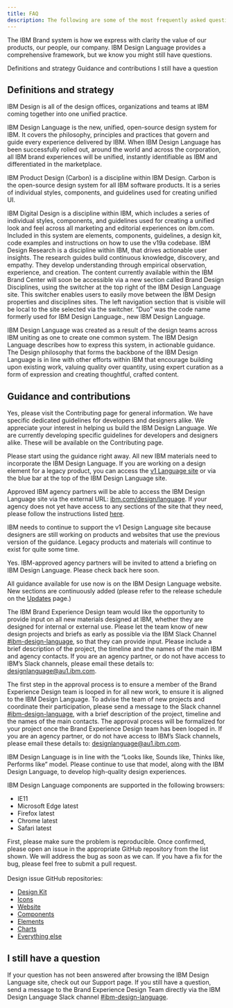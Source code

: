 ```yaml
---
title: FAQ
description: The following are some of the most frequently asked questions about the IBM Design Language. Please check back often, as new FAQs will be added to this list.
---
```


<PageDescription>

The IBM Brand system is how we express with clarity the value of our products, our people, our company. IBM Design Language provides a comprehensive framework, but we know you might still have questions.
</PageDescription>

<AnchorLinks>
  <AnchorLink>Definitions and strategy</AnchorLink>
  <AnchorLink>Guidance and contributions</AnchorLink>
  <AnchorLink>I still have a question</AnchorLink>
</AnchorLinks>

## Definitions and strategy

<AccordionGroup>
<Accordion>
<AccordionItem title="What is IBM Design?">

IBM Design is all of the design offices, organizations and teams at IBM coming together into one unified practice.

</AccordionItem>

<AccordionItem title="What is IBM Design Language?">

IBM Design Language is the new, unified, open-source design system for IBM. It covers the philosophy, principles and practices that govern and guide every experience delivered by IBM. When IBM Design Language has been successfully rolled out, around the world and across the corporation, all IBM brand experiences will be unified, instantly identifiable as IBM and differentiated in the marketplace.

</AccordionItem>

<AccordionItem title="What is IBM Product Design (aka Carbon)?">

IBM Product Design (Carbon) is a discipline within IBM Design. Carbon is the open-source design system for all IBM software products. It is a series of individual styles, components, and guidelines used for creating unified UI.

</AccordionItem>

<AccordionItem title="What is IBM Digital Design?">
IBM Digital Design is a discipline within IBM, which includes a series of individual styles, components, and guidelines used for creating a unified look and feel across all marketing and editorial experiences on ibm.com. Included in this system are elements, components, guidelines, a design kit, code examples and instructions on how to use the v19a codebase.
</AccordionItem>

<AccordionItem title="What is IBM Design Research?">
IBM Design Research is a discipline within IBM, that drives actionable user insights. The research guides build continuous knowledge, discovery, and empathy. They develop understanding through empirical observation, experience, and creation.
</AccordionItem>

<AccordionItem title="How does the IBM Design Language site relate to the IBM Brand Center? ">
The content currently available within the IBM Brand Center will soon be accessible via a new section called Brand Design Disciplines, using the switcher at the top right of the IBM Design Language site. This switcher enables users to easily move between the IBM Design properties and disciplines sites. The left navigation section that is visible will be local to the site selected via the switcher.
</AccordionItem>

<AccordionItem title="What happened to Duo?">
“Duo” was the code name formerly used for IBM Design Language., new IBM Design Language.
</AccordionItem>

<AccordionItem title="What is the business driver behind the creation of IBM Design Language? ">IBM Design Language was created as a result of the design teams across IBM uniting as one to create one common system. The IBM Design Language describes how to express this system, in actionable guidance.  The Design philosophy that forms the backbone of the IBM Design Language is in line with other efforts within IBM that encourage building upon existing work, valuing quality over quantity, using expert curation as a form of expression and creating thoughtful, crafted content.
</AccordionItem>

</Accordion>
</AccordionGroup>


##  Guidance and contributions

<AccordionGroup>
<Accordion>

<AccordionItem title="Can I contribute to IBM Design Language, or the disciplines, for example, Product Design, Digital Design, Event and so on?">

Yes, please visit the Contributing page for general information. We have specific dedicated guidelines for developers and designers alike. We appreciate your interest in helping us build the IBM Design Language. We are currently developing specific guidelines for developers and designers alike. These will be available on the Contributing page.

</AccordionItem>

<AccordionItem title="When should we start using new IBM Design Language guidance?">

Please start using the guidance right away. All new IBM materials need to incorporate the IBM Design Language. If you are working on a design element for a legacy product, you can access the [v1 Language site](https://www.ibm.com/design/v1/language/) or via the blue bar at the top of the IBM Design Language site.

</AccordionItem>

<AccordionItem title="How can my agency access the IBM Design Language guidance?">

Approved IBM agency partners will be able to access the IBM Design Language site via the external URL: [ibm.com/design/language](https://www.ibm.com/design/language/). If your agency does not yet have access to any sections of the site that they need, please follow the instructions listed [here](https://w3.ibm.com/design/language/partner-access/).

</AccordionItem>

<AccordionItem title="Why can I/my agency still access the old guidance at ibm.com/design/v1/language?">

IBM needs to continue to support the v1 Design Language site because designers are still working on products and websites that use the previous version of the guidance. Legacy products and materials will continue to exist for quite some time.

</AccordionItem>

<AccordionItem title="Will my agency be able to attend education on the IBM Design Language? ">

Yes. IBM-approved agency partners will be invited to attend a briefing on IBM Design Language. Please check back here soon.

</AccordionItem>

<AccordionItem title="When will more materials be available, for example to help us create new marketing collateral, create materials for an upcoming event, or redesign a local Brand Center?">

All guidance available for use now is on the IBM Design Language website. New sections are continuously added (please refer to the release schedule on the [Updates]() page.)

</AccordionItem>

<AccordionItem title="Does the IBM Brand Experience Design team need to see new materials designed at IBM?">

The IBM Brand Experience Design team would like the opportunity to provide input on all new materials designed at IBM, whether they are designed for internal or external use. Please let the team know of new design projects and briefs as early as possible via the IBM Slack Channel [#ibm-design-language](https://ibm-studios.slack.com/messages/C0U35LB2B), so that they can provide input. Please include a brief description of the project, the timeline and the names of the main IBM and agency contacts. If you are an agency partner, or do not have access to IBM’s Slack channels, please email these details to: [designlanguage@au1.ibm.com]().

</AccordionItem>

<AccordionItem title="What is the approval process for new design work now?">

The first step in the approval process is to ensure a member of the Brand Experience Design team is looped in for all new work, to ensure it is aligned to the IBM Design Language. To advise the team of new projects and coordinate their participation, please send a message to the Slack channel [#ibm-design-language](https://ibm-studios.slack.com/messages/C0U35LB2B), with a brief description of the project, timeline and the names of the main contacts. The approval process will be formalized for your project once the Brand Experience Design team has been looped in. If you are an agency partner, or do not have access to IBM’s Slack channels, please email these details to: [designlanguage@au1.ibm.com]().

</AccordionItem>

<AccordionItem title="Are we still using the “Looks like, Sounds like, Thinks like, Performs like” model for authoring and authorizing content designed at IBM, or has this been superseded by IBM Design Language?">

IBM Design Language is in line with the “Looks like, Sounds like, Thinks like, Performs like” model. Please continue to use that model, along with the IBM Design Language, to develop high-quality design experiences.

</AccordionItem>


<AccordionItem title="Which browsers are supported?">

IBM Design Language components are supported in the following browsers:
- IE11
- Microsoft Edge latest
- Firefox latest
- Chrome latest
- Safari latest

</AccordionItem>

<AccordionItem title="I see a bug. How do I report it?">

First, please make sure the problem is reproducible. Once confirmed, please open an issue in the appropriate GitHub repository from the list shown. We will address the bug as soon as we can. If you have a fix for the bug, please feel free to submit a pull request. <br/>
<br/>
Design issue GitHub repositories:

- [Design Kit](https://github.com/carbon-design-system/carbon-design-kit/issues/new)
- [Icons](https://github.com/carbon-design-system/carbon-icons/issues/new)
- [Website](https://github.com/carbon-design-system/carbon-website/issues/new/choose)
- [Components](https://github.com/carbon-design-system/carbon/issues/new/choose)
- [Elements](https://github.com/carbon-design-system/carbon/issues/new/choose)
- [Charts](https://github.com/carbon-design-system/carbon-charts/issues/new)
- [Everything else](https://github.com/carbon-design-system/issue-tracking/issues/new)

</AccordionItem>

</Accordion>
</AccordionGroup>

## I still have a question

If your question has not been answered after browsing the IBM Design Language site, check out our Support page. If you still have a question, send a message to the Brand Experience Design Team directly via the IBM Design Language Slack channel [#ibm-design-language](https://ibm-studios.slack.com/messages/C0U35LB2B).